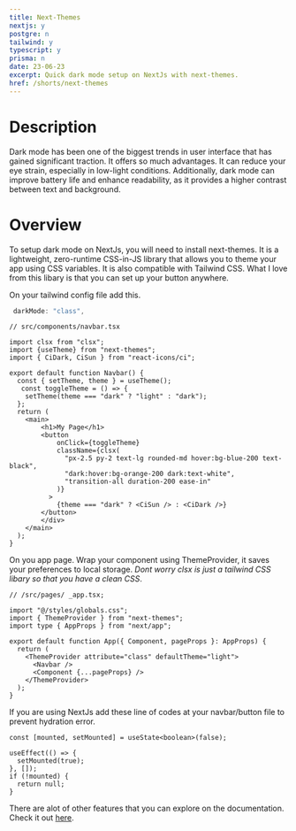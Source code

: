 ```yaml
---
title: Next-Themes
nextjs: y
postgre: n
tailwind: y
typescript: y
prisma: n
date: 23-06-23
excerpt: Quick dark mode setup on NextJs with next-themes.
href: /shorts/next-themes
---
```


# Description

Dark mode has been one of the biggest trends in user interface that has gained significant traction. It offers so much advantages. It can reduce your eye strain, especially in low-light conditions. Additionally, dark mode can improve battery life and enhance readability, as it provides a higher contrast between text and background.

# Overview

To setup dark mode on NextJs, you will need to install next-themes. It is a lightweight, zero-runtime CSS-in-JS library that allows you to theme your app using CSS variables. It is also compatible with Tailwind CSS. What I love from this libary is that you can set up your button anywhere.

On your tailwind config file add this.

<Copy />

```ts
 darkMode: "class",
```

<Copy />

```tsx
// src/components/navbar.tsx

import clsx from "clsx";
import {useTheme} from "next-themes";
import { CiDark, CiSun } from "react-icons/ci";

export default function Navbar() {
  const { setTheme, theme } = useTheme();
   const toggleTheme = () => {
    setTheme(theme === "dark" ? "light" : "dark");
  };
  return (
    <main>
        <h1>My Page</h1>
        <button
            onClick={toggleTheme}
            className={clsx(
              "px-2.5 py-2 text-lg rounded-md hover:bg-blue-200 text-black",
              "dark:hover:bg-orange-200 dark:text-white",
              "transition-all duration-200 ease-in"
            )}
          >
            {theme === "dark" ? <CiSun /> : <CiDark />}
        </button>
        </div>
    </main>
  );
}
```

On you app page. Wrap your component using ThemeProvider, it saves your preferences to local storage. _Dont worry clsx is just a tailwind CSS libary so that you have a clean CSS_.

<Copy />

```tsx
// /src/pages/ _app.tsx;

import "@/styles/globals.css";
import { ThemeProvider } from "next-themes";
import type { AppProps } from "next/app";

export default function App({ Component, pageProps }: AppProps) {
  return (
    <ThemeProvider attribute="class" defaultTheme="light">
      <Navbar />
      <Component {...pageProps} />
    </ThemeProvider>
  );
}
```

If you are using NextJs add these line of codes at your navbar/button file to prevent hydration error.

<Copy />

```tsx
const [mounted, setMounted] = useState<boolean>(false);

useEffect(() => {
  setMounted(true);
}, []);
if (!mounted) {
  return null;
}
```

There are alot of other features that you can explore on the documentation. Check it out [here]("https://www.npmjs.com/package/next-themes").
